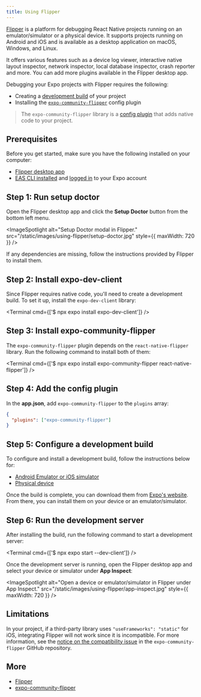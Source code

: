 ```yaml
---
title: Using Flipper
---
```



[Flipper](https://fbflipper.com/) is a platform for debugging React Native projects running on an emulator/simulator or a physical device. It supports projects running on Android and iOS and is available as a desktop application on macOS, Windows, and Linux.

It offers various features such as a device log viewer, interactive native layout inspector, network inspector, local database inspector, crash reporter and more. You can add more plugins available in the Flipper desktop app.

Debugging your Expo projects with Flipper requires the following:

- Creating a [development build](/development/introduction/) of your project
- Installing the [`expo-community-flipper`](https://github.com/jakobo/expo-community-flipper) config plugin

> The `expo-community-flipper` library is a [config plugin](/guides/config-plugins/) that adds native code to your project.

## Prerequisites

Before you get started, make sure you have the following installed on your computer:

- [Flipper desktop app](https://fbflipper.com/)
- [EAS CLI installed](/build/setup/#1-install-the-latest-eas-cli) and [logged in](/build/setup/#2-log-in-to-your-expo-account) to your Expo account

## Step 1: Run setup doctor

Open the Flipper desktop app and click the **Setup Doctor** button from the bottom left menu.

<ImageSpotlight
  alt="Setup Doctor modal in Flipper."
  src="/static/images/using-flipper/setup-doctor.jpg"
  style={{ maxWidth: 720 }}
/>

If any dependencies are missing, follow the instructions provided by Flipper to install them.

## Step 2: Install expo-dev-client

Since Flipper requires native code, you'll need to create a development build. To set it up, install the `expo-dev-client` library:

<Terminal cmd={['$ npx expo install expo-dev-client']} />

## Step 3: Install expo-community-flipper

The `expo-community-flipper` plugin depends on the `react-native-flipper` library. Run the following command to install both of them:

<Terminal cmd={['$ npx expo install expo-community-flipper react-native-flipper']} />

## Step 4: Add the config plugin

In the **app.json**, add `expo-community-flipper` to the `plugins` array:

```json app.json
{
  "plugins": ["expo-community-flipper"]
}
```

## Step 5: Configure a development build

To configure and install a development build, follow the instructions below for:

- [Android Emulator or iOS simulator](/development/create-development-builds/#on-emulatorsimulator)
- [Physical device](/development/create-development-builds/#on-a-device)

Once the build is complete, you can download them from [Expo's website](https://expo.dev/accounts/[account]/projects/[project]/builds). From there, you can install them on your device or an emulator/simulator.

## Step 6: Run the development server

After installing the build, run the following command to start a development server:

<Terminal cmd={['$ npx expo start --dev-client']} />

Once the development server is running, open the Flipper desktop app and select your device or simulator under **App Inspect**:

<ImageSpotlight
  alt="Open a device or emulator/simulator in Flipper under App Inspect."
  src="/static/images/using-flipper/app-inspect.jpg"
  style={{ maxWidth: 720 }}
/>

## Limitations

In your project, if a third-party library uses `"useFrameworks": "static"` for iOS, integrating Flipper will not work since it is incompatible. For more information, see the [notice on the compatibility issue](https://github.com/jakobo/expo-community-flipper/issues/27) in the `expo-community-flipper` GitHub repository.

## More

- [Flipper](https://fbflipper.com/docs/features/react-native/)
- [expo-community-flipper](https://github.com/jakobo/expo-community-flipper#expo-community-flipper)

